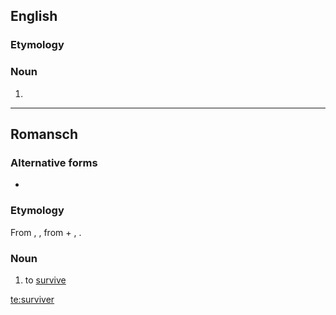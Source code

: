 ==English==

===Etymology===
{{suffix|en|survive|er}}

===Noun===
{{en-noun}}

# {{dated form of|survivor|lang=en}}

----

==Romansch==

===Alternative forms===
* {{qualifier|Surmiran}} {{l|rm|surveiver}}

===Etymology===
From {{inh|rm|LL.|supervīvō}}, {{m|la|supervīvere||outlive; survive}}, from {{der|rm|la|super||over}} + {{m|la|vīvō}}, {{m|la|vīvere||live}}.

===Noun===
{{rm-verb}}

# {{lb|rm|Rumantsch Grischun|Sursilvan|Sutsilvan|Puter|Vallader}} to [[survive]]

[[te:surviver]]